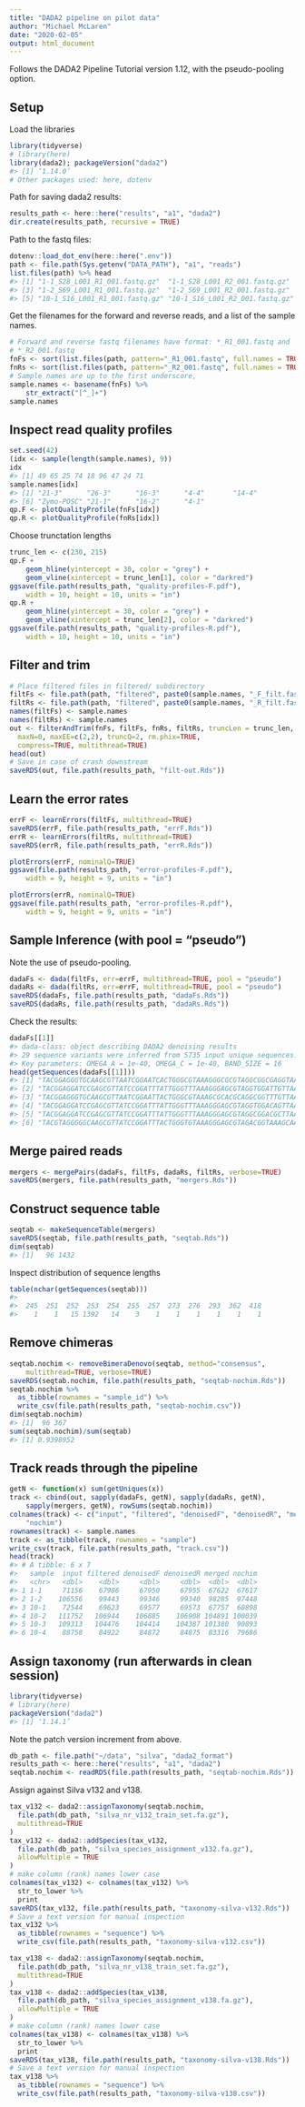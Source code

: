 ```yaml
---
title: "DADA2 pipeline on pilot data"
author: "Michael McLaren"
date: "2020-02-05"
output: html_document
---
```


Follows the DADA2 Pipeline Tutorial version 1.12, with the pseudo-pooling
option.

## Setup

Load the libraries
```r
library(tidyverse)
# library(here)
library(dada2); packageVersion("dada2")
#> [1] ‘1.14.0’
# Other packages used: here, dotenv
```
Path for saving dada2 results:
```r
results_path <- here::here("results", "a1", "dada2")
dir.create(results_path, recursive = TRUE)
```
Path to the fastq files:
```r
dotenv::load_dot_env(here::here(".env"))
path <- file.path(Sys.getenv("DATA_PATH"), "a1", "reads")
list.files(path) %>% head
#> [1] "1-1_S28_L001_R1_001.fastq.gz"  "1-1_S28_L001_R2_001.fastq.gz" 
#> [3] "1-2_S69_L001_R1_001.fastq.gz"  "1-2_S69_L001_R2_001.fastq.gz" 
#> [5] "10-1_S16_L001_R1_001.fastq.gz" "10-1_S16_L001_R2_001.fastq.gz"
```
Get the filenames for the forward and reverse reads, and a list of the sample
names.
```r
# Forward and reverse fastq filenames have format: *_R1_001.fastq and
# *_R2_001.fastq
fnFs <- sort(list.files(path, pattern="_R1_001.fastq", full.names = TRUE))
fnRs <- sort(list.files(path, pattern="_R2_001.fastq", full.names = TRUE))
# Sample names are up to the first underscore,
sample.names <- basename(fnFs) %>%
    str_extract("[^_]+")
sample.names
```

## Inspect read quality profiles

```r
set.seed(42)
(idx <- sample(length(sample.names), 9))
idx
#> [1] 49 65 25 74 18 96 47 24 71
sample.names[idx]
#> [1] "21-3"      "26-3"      "16-3"      "4-4"       "14-4"     
#> [6] "Zymo-POSC" "21-1"      "16-2"      "4-1"      
qp.F <- plotQualityProfile(fnFs[idx])
qp.R <- plotQualityProfile(fnRs[idx])
```

Choose trunctation lengths
```r
trunc_len <- c(230, 215)
qp.F +
    geom_hline(yintercept = 30, color = "grey") +
    geom_vline(xintercept = trunc_len[1], color = "darkred")
ggsave(file.path(results_path, "quality-profiles-F.pdf"),
    width = 10, height = 10, units = "in")
qp.R +
    geom_hline(yintercept = 30, color = "grey") +
    geom_vline(xintercept = trunc_len[2], color = "darkred")
ggsave(file.path(results_path, "quality-profiles-R.pdf"),
    width = 10, height = 10, units = "in")
```

## Filter and trim

```r
# Place filtered files in filtered/ subdirectory
filtFs <- file.path(path, "filtered", paste0(sample.names, "_F_filt.fastq.gz"))
filtRs <- file.path(path, "filtered", paste0(sample.names, "_R_filt.fastq.gz"))
names(filtFs) <- sample.names
names(filtRs) <- sample.names
out <- filterAndTrim(fnFs, filtFs, fnRs, filtRs, truncLen = trunc_len, 
  maxN=0, maxEE=c(2,2), truncQ=2, rm.phix=TRUE, 
  compress=TRUE, multithread=TRUE)
head(out)
# Save in case of crash downstream
saveRDS(out, file.path(results_path, "filt-out.Rds"))
```

## Learn the error rates

```r
errF <- learnErrors(filtFs, multithread=TRUE)
saveRDS(errF, file.path(results_path, "errF.Rds"))
errR <- learnErrors(filtRs, multithread=TRUE)
saveRDS(errR, file.path(results_path, "errR.Rds"))

plotErrors(errF, nominalQ=TRUE)
ggsave(file.path(results_path, "error-profiles-F.pdf"),
    width = 9, height = 9, units = "in")

plotErrors(errR, nominalQ=TRUE)
ggsave(file.path(results_path, "error-profiles-R.pdf"),
    width = 9, height = 9, units = "in")
```

## Sample Inference (with pool = "pseudo")

Note the use of pseudo-pooling.

```r
dadaFs <- dada(filtFs, err=errF, multithread=TRUE, pool = "pseudo")
dadaRs <- dada(filtRs, err=errF, multithread=TRUE, pool = "pseudo")
saveRDS(dadaFs, file.path(results_path, "dadaFs.Rds"))
saveRDS(dadaRs, file.path(results_path, "dadaRs.Rds"))
```
Check the results:
```r
dadaFs[[1]]
#> dada-class: object describing DADA2 denoising results
#> 29 sequence variants were inferred from 5735 input unique sequences.
#> Key parameters: OMEGA_A = 1e-40, OMEGA_C = 1e-40, BAND_SIZE = 16
head(getSequences(dadaFs[[1]]))
#> [1] "TACGGAGGGTGCAAGCGTTAATCGGAATCACTGGGCGTAAAGGGCGCGTAGGCGGCGAGGTAAGTCAGATGTGAAATCCCCGGGCTCAACCTGGGAATGGCATTTGATACTGCTTTGCTAGAGTCTGGTAGAGGGGGGTGGAATTCCAGGTGTAGCGGTGAAATGCGTAGAGATCTGGAGGAACACCAGTGGCGAAGGCGACCCCCTGGGCCAAGACTGACGCTGAGGTG"
#> [2] "TACGGAGGATCCGAGCGTTATCCGGATTTATTGGGTTTAAAGGGAGCGTAGGTGGATTGTTAAGTCAGTTGTGAAAGTTTGCGGCTCAACCGTAAAATTGCAGTTGAAACTGGCAGTCTTGAGTACAGTAGAGGTGGGCGGAATTCGTGGTGTAGCGGTGAAATGCTTAGATATCACGAAGAACTCCGATTGCGAAGGCAGCTCACTAGACTGTTACTGACACTGATGCT"
#> [3] "TACGGAGGGTGCAAGCGTTAATCGGAATTACTGGGCGTAAAGCGCACGCAGGCGGTTTGTTAAGTCAGATGTGAAATCCCCGGGCTCAACCTGGGAACTGCATCTGATACTGGCAAGCTTGAGTCTCGTAGAGGGGGGTAGAATTCCAGGTGTAGCGGTGAAATGCGTAGAGATCTGGAGGAATACCGGTGGCGAAGGCGGCCCCCTGGACGAAGACTGACGCTCAGGTG"
#> [4] "TACGGAGGATCCGAGCGTTATCCGGATTTATTGGGTTTAAAGGGAGCGTAGGTGGACAGTTAAGTCAGTTGTGAAAGTTTGCGGCTCAACCGTAAAATTGCAGTTGATACTGGCTGTCTTGAGTACAGTAGAGGTGGGCGGAATTCGTGGTGTAGCGGTGAAATGCTTAGATATCACGAAGAACTCCGATTGCGAAGGCAGCTCACTGGACTGCAACTGACACTGATGCT"
#> [5] "TACGGAGGATCCGAGCGTTATCCGGATTTATTGGGTTTAAAGGGAGCGTAGGCGGACGCTTAAGTCAGTTGTGAAAGTTTGCGGCTCAACCGTAAAATTGCAGTTGATACTGGGTGTCTTGAGTACAGTAGAGGCAGGCGGAATTCGTGGTGTAGCGGTGAAATGCTTAGATATCACGAAGAACTCCGATTGCGAAGGCAGCTTGCTGGACTGTAACTGACGCTGATGCT"
#> [6] "TACGTAGGGGGCAAGCGTTATCCGGATTTACTGGGTGTAAAGGGAGCGTAGACGGTAAAGCAAGTCTGAAGTGAAAGCCCGCGGCTCAACTGCGGGACTGCTTTGGAAACTGTTTAACTGGAGTGTCGGAGAGGTAAGTGGAATTCCTAGTGTAGCGGTGAAATGCGTAGATATTAGGAGGAACACCAGTGGCGAAGGCGACTTACTGGACGATAACTGACGTTGAGGCT"
```

## Merge paired reads

```r
mergers <- mergePairs(dadaFs, filtFs, dadaRs, filtRs, verbose=TRUE)
saveRDS(mergers, file.path(results_path, "mergers.Rds"))
```

## Construct sequence table

```r
seqtab <- makeSequenceTable(mergers)
saveRDS(seqtab, file.path(results_path, "seqtab.Rds"))
dim(seqtab)
#> [1]   96 1432
```

Inspect distribution of sequence lengths
```r
table(nchar(getSequences(seqtab)))
#> 
#>  245  251  252  253  254  255  257  273  276  293  362  418 
#>    1    1   15 1392   14    3    1    1    1    1    1    1 
```

## Remove chimeras

```r
seqtab.nochim <- removeBimeraDenovo(seqtab, method="consensus",
    multithread=TRUE, verbose=TRUE)
saveRDS(seqtab.nochim, file.path(results_path, "seqtab-nochim.Rds"))
seqtab.nochim %>%
  as_tibble(rownames = "sample_id") %>%
  write_csv(file.path(results_path, "seqtab-nochim.csv"))
dim(seqtab.nochim)
#> [1]  96 367
sum(seqtab.nochim)/sum(seqtab)
#> [1] 0.9398952
```

## Track reads through the pipeline

```r
getN <- function(x) sum(getUniques(x))
track <- cbind(out, sapply(dadaFs, getN), sapply(dadaRs, getN), 
    sapply(mergers, getN), rowSums(seqtab.nochim))
colnames(track) <- c("input", "filtered", "denoisedF", "denoisedR", "merged",
    "nochim")
rownames(track) <- sample.names
track <- as_tibble(track, rownames = "sample")
write_csv(track, file.path(results_path, "track.csv"))
head(track)
#> # A tibble: 6 x 7
#>   sample  input filtered denoisedF denoisedR merged nochim
#>   <chr>   <dbl>    <dbl>     <dbl>     <dbl>  <dbl>  <dbl>
#> 1 1-1     71156    67986     67950     67955  67622  67617
#> 2 1-2    106556    99443     99346     99340  98285  97448
#> 3 10-1    72544    69623     69577     69573  67757  60898
#> 4 10-2   111752   106944    106885    106908 104891 100039
#> 5 10-3   109313   104476    104414    104387 101380  90893
#> 6 10-4    88758    84922     84872     84875  83316  79686
```

## Assign taxonomy (run afterwards in clean session)

```r
library(tidyverse)
# library(here)
packageVersion("dada2")
#> [1] ‘1.14.1’
```
Note the patch version increment from above.

```r
db_path <- file.path("~/data", "silva", "dada2_format")
results_path <- here::here("results", "a1", "dada2")
seqtab.nochim <- readRDS(file.path(results_path, "seqtab-nochim.Rds"))
```

Assign against Silva v132 and v138.

```r
tax_v132 <- dada2::assignTaxonomy(seqtab.nochim,
  file.path(db_path, "silva_nr_v132_train_set.fa.gz"),
  multithread=TRUE
)
tax_v132 <- dada2::addSpecies(tax_v132, 
  file.path(db_path, "silva_species_assignment_v132.fa.gz"),
  allowMultiple = TRUE
)
# make column (rank) names lower case
colnames(tax_v132) <- colnames(tax_v132) %>%
  str_to_lower %>%
  print
saveRDS(tax_v132, file.path(results_path, "taxonomy-silva-v132.Rds"))
# Save a text version for manual inspection
tax_v132 %>%
  as_tibble(rownames = "sequence") %>%
  write_csv(file.path(results_path, "taxonomy-silva-v132.csv"))
```

```r
tax_v138 <- dada2::assignTaxonomy(seqtab.nochim,
  file.path(db_path, "silva_nr_v138_train_set.fa.gz"),
  multithread=TRUE
)
tax_v138 <- dada2::addSpecies(tax_v138, 
  file.path(db_path, "silva_species_assignment_v138.fa.gz"),
  allowMultiple = TRUE
)
# make column (rank) names lower case
colnames(tax_v138) <- colnames(tax_v138) %>%
  str_to_lower %>%
  print
saveRDS(tax_v138, file.path(results_path, "taxonomy-silva-v138.Rds"))
# Save a text version for manual inspection
tax_v138 %>%
  as_tibble(rownames = "sequence") %>%
  write_csv(file.path(results_path, "taxonomy-silva-v138.csv"))
```
